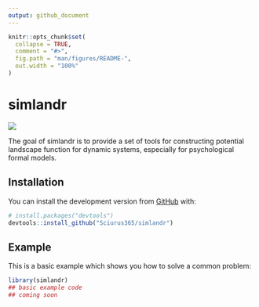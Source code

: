 ```yaml
---
output: github_document
---
```


<!-- README.md is generated from README.Rmd. Please edit that file -->

```r
knitr::opts_chunk$set(
  collapse = TRUE,
  comment = "#>",
  fig.path = "man/figures/README-",
  out.width = "100%"
)
```

# simlandr

<!-- badges: start -->
<!-- badges: end -->

![](https://img.shields.io/badge/lifecycle-experimental-orange.svg)

The goal of simlandr is to provide a set of tools for constructing potential landscape function for dynamic systems, especially for psychological formal models.

## Installation

You can install the development version from [GitHub](https://github.com/) with:

``` r
# install.packages("devtools")
devtools::install_github("Sciurus365/simlandr")
```
## Example

This is a basic example which shows you how to solve a common problem:

```r
library(simlandr)
## basic example code
## coming soon
```

<!-- devtools::build_readme() -->
